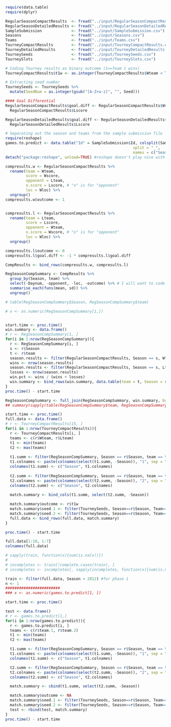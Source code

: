 ```r
require(data.table)
require(dplyr)

RegularSeasonCompactResults  <- fread("../input/RegularSeasonCompactResults.csv")
RegularSeasonDetailedResults <- fread("../input/RegularSeasonDetailedResults.csv")
SampleSubmission             <- fread("../input/SampleSubmission.csv") 
Seasons                      <- fread("../input/Seasons.csv") 
Teams                        <- fread("../input/Teams.csv") 
TourneyCompactResults        <- fread("../input/TourneyCompactResults.csv")
TourneyDetailedResults       <- fread("../input/TourneyDetailedResults.csv")
TourneySeeds                 <- fread("../input/TourneySeeds.csv")
TourneySlots                 <- fread("../input/TourneySlots.csv")
```

```r
# Coding Tourney results as binary outcome (1==Team 1 wins)
TourneyCompactResults$t1w <- as.integer(TourneyCompactResults$Wteam < TourneyCompactResults$Lteam)

# Extracting seed number
TourneySeeds <- TourneySeeds %>% 
  mutate(SeedNum = as.integer(gsub("[A-Z+a-z]", "", Seed)))

#### Goal Differential
RegularSeasonCompactResults$goal.diff <- RegularSeasonCompactResults$Wscore - 
  RegularSeasonCompactResults$Lscore

RegularSeasonDetailedResults$goal.diff <- RegularSeasonDetailedResults$Wscore -
  RegularSeasonDetailedResults$Lscore

# Separating out the season and teams from the sample submission file
require(reshape)
games.to.predict <- data.table("Id" = SampleSubmission$Id, colsplit(SampleSubmission$Id, 
                                                        split = "_", 
                                                        names = c("Season", "team.1", "team.2")))
detach("package:reshape", unload=TRUE) #reshape doesn't play nice with dplyr

```


```r
compresults.w <- RegularSeasonCompactResults %>%
  rename(team = Wteam, 
         score = Wscore, 
         opponent = Lteam,
         o.score = Lscore, # "o" is for "opponent"
         loc = Wloc) %>%
  ungroup()
compresults.w$outcome <- 1


compresults.l <- RegularSeasonCompactResults %>%
  rename(team = Lteam, 
         score = Lscore, 
         opponent = Wteam,
         o.score = Wscore, # "o" is for "opponent"
         loc = Wloc) %>%
  ungroup()

compresults.l$outcome <- 0
compresults.l$goal.diff <- -1 * compresults.l$goal.diff

CompResults <- bind_rows(compresults.w, compresults.l)

RegSeasonCompSummary <- CompResults %>% 
  group_by(Season, team) %>%
  select(-Daynum, -opponent, -loc, -outcome) %>% # I will want to code in home vs away eventually
  summarise_each(funs(mean, sd)) %>%
  ungroup()
```


```r
# table(RegSeasonCompSummary$Season, RegSeasonCompSummary$team)

# x <- as.numeric(RegSeasonCompSummary[1,])


start.time <- proc.time()
win.summary <- data.frame()
# r <- RegSeasonCompSummary[1, ]
for(i in 1:nrow(RegSeasonCompSummary)){
  r <- RegSeasonCompSummary[i, ]
  s <- r$Season
  t <- r$team
  season.results <- filter(RegularSeasonCompactResults, Season == s, Wteam == t)
  wins <- nrow(season.results)
  season.results <- filter(RegularSeasonCompactResults, Season == s, Lteam == t)
  losses <- nrow(season.results)
  win.pct <- wins / (wins + losses)
  win.summary <- bind_rows(win.summary, data.table(team = t, Season = s, wins, losses, win.pct))
}
proc.time() - start.time

RegSeasonCompSummary <- full_join(RegSeasonCompSummary, win.summary, by = c("Season", "team"))
## summary(sapply(table(RegSeasonCompSummary$team, RegSeasonCompSummary$Season), max))
```

```r

start.time <- proc.time()
full.data <- data.frame()
# r <- TourneyCompactResults[15, ]
for(i in 1:nrow(TourneyCompactResults)){
  r <- TourneyCompactResults[i, ]
  teams <- c(r$Wteam, r$Lteam)
  t1 <- min(teams)
  t2 <- max(teams)
  
  t1.summ <- filter(RegSeasonCompSummary, Season == r$Season, team == t1)
  t1.colnames <- paste(colnames(select(t1.summ, -Season)), "1", sep = ".")
  colnames(t1.summ) <- c("Season", t1.colnames)
  
  t2.summ <- filter(RegSeasonCompSummary, Season == r$Season, team == t2)
  t2.colnames <- paste(colnames(select(t2.summ, -Season)), "2", sep = ".")
  colnames(t2.summ) <- c("Season", t2.colnames)
  
  match.summary <- bind_cols(t1.summ, select(t2.summ, -Season))

  match.summary$outcome <- r$t1w
  match.summary$seed.1 <- filter(TourneySeeds, Season==r$Season, Team==t1)$SeedNum
  match.summary$seed.2 <- filter(TourneySeeds, Season==r$Season, Team==t2)$SeedNum
  full.data <- bind_rows(full.data, match.summary)
}

proc.time() - start.time
```



```r

full.data[1:10, 1:7]
colnames(full.data)

# sapply(train, function(x){sum(is.na(x))})
# 
# incompletes <- train[!complete.cases(train), ]
# incompletes <- incompletes[, sapply(incompletes, function(x){sum(is.na(x))})]
```

```r

train <- filter(full.data, Season < 2012) #for phase 1
n <- 1
########################
### x <- as.numeric(games.to.predict[1, ])

start.time <- proc.time()

test <- data.frame()
# r <- games.to.predict[1,]
for(i in 1:nrow(games.to.predict)){
  r <- games.to.predict[i, ]
  teams <- c(r$team.1, r$team.2)
  t1 <- min(teams)
  t2 <- max(teams)

  t1.summ <- filter(RegSeasonCompSummary, Season == r$Season, team == t1)
  t1.colnames <- paste(colnames(select(t1.summ, -Season)), "1", sep = ".")
  colnames(t1.summ) <- c("Season", t1.colnames)

  t2.summ <- filter(RegSeasonCompSummary, Season == r$Season, team == t2)
  t2.colnames <- paste(colnames(select(t2.summ, -Season)), "2", sep = ".")
  colnames(t2.summ) <- c("Season", t2.colnames)

  match.summary <- cbind(t1.summ, select(t2.summ, -Season))

  match.summary$outcome <- NA
  match.summary$seed.1 <- filter(TourneySeeds, Season==r$Season, Team==t1)$SeedNum
  match.summary$seed.2 <- filter(TourneySeeds, Season==r$Season, Team==t2)$SeedNum
  test <- rbind(test, match.summary)
}
proc.time() - start.time
```